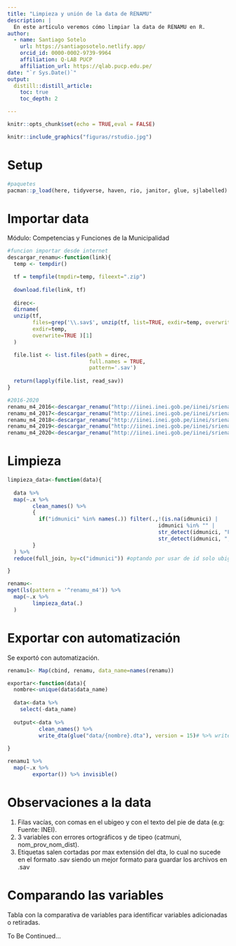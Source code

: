 ```yaml
---
title: "Limpieza y unión de la data de RENAMU"
description: |
  En este artículo veremos cómo limpiar la data de RENAMU en R.
author:
  - name: Santiago Sotelo 
    url: https://santiagosotelo.netlify.app/
    orcid_id: 0000-0002-9739-9964
    affiliation: Q-LAB PUCP
    affiliation_url: https://qlab.pucp.edu.pe/
date: "`r Sys.Date()`"
output: 
  distill::distill_article:
    toc: true
    toc_depth: 2

---
```


```r
knitr::opts_chunk$set(echo = TRUE,eval = FALSE)
```

```r
knitr::include_graphics("figuras/rstudio.jpg")
```

# Setup

```r
#paquetes
pacman::p_load(here, tidyverse, haven, rio, janitor, glue, sjlabelled)

```

# Importar data

Módulo: Competencias y Funciones de la Municipalidad

```r
#funcion importar desde internet
descargar_renamu<-function(link){
  temp <- tempdir()

  tf = tempfile(tmpdir=temp, fileext=".zip")
  
  download.file(link, tf)
  
  direc<-
  dirname(
  unzip(tf, 
        files=grep('\\.sav$', unzip(tf, list=TRUE, exdir=temp, overwrite=TRUE)$Name, ignore.case=TRUE, value=TRUE), 
        exdir=temp, 
        overwrite=TRUE )[1]
  )

  file.list <- list.files(path = direc,
                          full.names = TRUE,
                          pattern='.sav')
  
  return(lapply(file.list, read_sav))
}

#2016-2020
renamu_m4_2016<-descargar_renamu("http://iinei.inei.gob.pe/iinei/srienaho/descarga/SPSS/538-Modulo730.zip")
renamu_m4_2017<-descargar_renamu("http://iinei.inei.gob.pe/iinei/srienaho/descarga/SPSS/594-Modulo730.zip")
renamu_m4_2018<-descargar_renamu("http://iinei.inei.gob.pe/iinei/srienaho/descarga/SPSS/624-Modulo1344.zip")
renamu_m4_2019<-descargar_renamu("http://iinei.inei.gob.pe/iinei/srienaho/descarga/SPSS/656-Modulo1485.zip")
renamu_m4_2020<-descargar_renamu("http://iinei.inei.gob.pe/iinei/srienaho/descarga/SPSS/730-Modulo1590.zip")


```

# Limpieza

```r

limpieza_data<-function(data){
  
  data %>%
  map(~.x %>%
        clean_names() %>%
        {
          if("idmunici" %in% names(.)) filter(.,!(is.na(idmunici) | 
                                                idmunici %in% "" | 
                                                str_detect(idmunici, "Fuente") |
                                                str_detect(idmunici, ","))) else .
        }
  ) %>%
  reduce(full_join, by=c("idmunici")) #optando por usar de id solo ubigeos

}

renamu<-
mget(ls(pattern = '^renamu_m4')) %>%
  map(~.x %>%
        limpieza_data(.)
  )

```


# Exportar con automatización

Se exportó con automatización.

```r
renamu1<- Map(cbind, renamu, data_name=names(renamu))

exportar<-function(data){
  nombre<-unique(data$data_name)
  
  data<-data %>% 
    select(-data_name)
    
  output<-data %>%
          clean_names() %>% 
          write_dta(glue("data/{nombre}.dta"), version = 15)# %>% write_sav(glue("data/{nombre}.sav")))
  
}

renamu1 %>% 
  map(~.x %>% 
        exportar()) %>% invisible()

```

# Observaciones a la data

1. Filas vacías, con comas en el ubigeo y con el texto del pie de data (e.g: Fuente: INEI).
2. 3 variables con errores ortográficos y de tipeo (catmuni, nom_prov_nom_dist).
3. Etiquetas salen cortadas por max extensión del dta, lo cual no sucede en el formato .sav siendo un mejor formato para guardar los archivos en .sav

# Comparando las variables

Tabla con la comparativa de variables para identificar variables adicionadas o retiradas.

To Be Continued...




